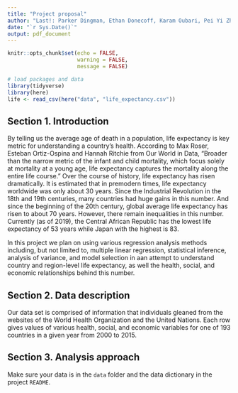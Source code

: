 ```yaml
---
title: "Project proposal"
author: "Last!: Parker Dingman, Ethan Donecoff, Karam Oubari, Pei Yi Zhuo"
date: "`r Sys.Date()`"
output: pdf_document
---
```


```r
knitr::opts_chunk$set(echo = FALSE, 
                      warning = FALSE, 
                      message = FALSE)
```

```r
# load packages and data
library(tidyverse)
library(here)
life <- read_csv(here("data", "life_expectancy.csv"))
```

## Section 1. Introduction

By telling us the average age of death in a population, life expectancy is key metric for understanding a country's health. According to Max Roser, Esteban Ortiz-Ospina and Hannah Ritchie from Our World in Data, "Broader than the narrow metric of the infant and child mortality, which focus solely at mortality at a young age, life expectancy captures the mortality along the entire life course." Over the course of history, life expectancy has risen dramatically. It is estimated that in premodern times, life expectancy worldwide was only about 30 years. Since the Industrial Revolution in the 18th and 19th centuries, many countries had huge gains in this number. And since the beginning of the 20th century, global average life expectancy has risen to about 70 years. However, there remain inequalities in this number. Currently (as of 2019), the Central African Republic has the lowest life expectancy of 53 years while Japan with the highest is 83.

In this project we plan on using various regression analysis methods including, but not limited to, multiple linear regression, statistical inference, analysis of variance, and model selection in aan attempt to understand country and region-level life expectancy, as well the health, social, and economic relationships behind this number. 



## Section 2. Data description

Our data set is comprised of information that individuals gleaned from the websites of the World Health Organization and the United Nations. Each row gives values of various health, social, and economic variables for one of 193 countries in a given year from 2000 to 2015. 

## Section 3. Analysis approach


Make sure your data is in the `data` folder and the data dictionary in the project `README`.




